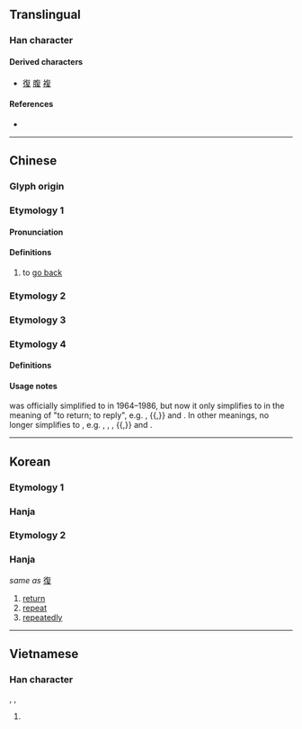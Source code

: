 {{also|復|複|覆|夏}}
{{character info}}
==Translingual==
{{stroke order|strokes=9}}

===Han character===
{{Han char|rn=35|rad=夊|as=06|sn=9|four=80407|canj=OAHE|ids=⿱𭥍夂(GHJV),⿱𭥍夊(T)}}

====Derived characters====
* [[復]] [[腹]] [[複]]

====References====
* {{Han ref|kx=0245.101|hdz=20869.060|uh=590D|ud=22797|bh=CE60|bd=52832}}

----

==Chinese==

===Glyph origin===
{{Han etym}}
{{rfe|zh|Is this a pictogram (象形)? If so, what was it supposed to look like? If not, what kind of character is it?}}

===Etymology 1===
{{zh-forms}}

====Pronunciation====
{{zh-pron
|m=fù
|c=fuk6
|mc=y
|oc=y
|ma=
|cat=v
}}

====Definitions====
{{zh-hanzi}}

# to [[go back]]

===Etymology 2===
{{zh-see|復}}

===Etymology 3===
{{zh-see|複}}

===Etymology 4===

====Definitions====
{{zh-see|覆|fs}}

====Usage notes====
{{lang|zh|覆}} was officially simplified to {{lang|zh|复}} in 1964–1986, but now it only simplifies to {{lang|zh|复}} in the meaning of "to return; to reply", e.g. {{zh-l|答覆/答复}}, {{zh-l|反覆/反复}}{{,}} and {{zh-l|回覆/回复}}. In other meanings, {{lang|zh|覆}} no longer simplifies to {{lang|zh|复}}, e.g. {{zh-l|翻覆}}, {{zh-l|覆蓋}}, {{zh-l|顛覆}}, {{zh-l|傾覆}}{{,}} and {{zh-l|覆轍}}.

----

==Korean==

===Etymology 1===

===Hanja===
{{ko-hanja/new|회복하다|회복할|복}}

===Etymology 2===

===Hanja===
{{ko-hanja/new|다시|부}}

''same as'' [[復]]

# [[return]]
# [[repeat]]
# [[repeatedly]]

----

==Vietnamese==

===Han character===
{{vi-readings|reading=phúc|rs=夊06}}, {{vi-readings|reading=phục|rs=夊06}}, {{vi-readings|reading=phức|rs=夊06}}

# {{rfdef|vi|sort=夊06}}